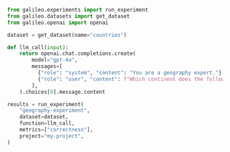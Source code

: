 ```python Python
from galileo.experiments import run_experiment
from galileo.datasets import get_dataset
from galileo.openai import openai

dataset = get_dataset(name="countries")

def llm_call(input):
	return openai.chat.completions.create(
        model="gpt-4o",
        messages=[
          {"role": "system", "content": "You are a geography expert."},
          {"role": "user", "content": f"Which continent does the following country belong to: {input['input']}"}
        ],
    ).choices[0].message.content

results = run_experiment(
	"geography-experiment",
	dataset=dataset,
	function=llm_call,
	metrics=["correctness"],
	project="my-project",
)
```
